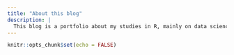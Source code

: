 ```yaml
---
title: "About this blog"
description: |
  This blog is a portfolio about my studies in R, mainly on data science.
---
```


```r
knitr::opts_chunk$set(echo = FALSE)
```
